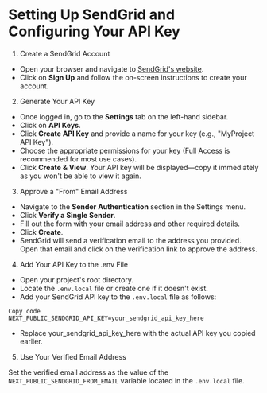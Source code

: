 
# Setting Up SendGrid and Configuring Your API Key

1. Create a SendGrid Account

- Open your browser and navigate to [SendGrid&apos;s website](https://sendgrid.com/).
- Click on **Sign Up** and follow the on-screen instructions to create your account.

2. Generate Your API Key

- Once logged in, go to the **Settings** tab on the left-hand sidebar.
- Click on **API Keys**.
- Click **Create API Key** and provide a name for your key (e.g., "MyProject API Key").
- Choose the appropriate permissions for your key (Full Access is recommended for most use cases).
- Click **Create & View**. Your API key will be displayed—copy it immediately as you won&apos;t be able to view it again.

3. Approve a "From" Email Address

- Navigate to the **Sender Authentication** section in the Settings menu.
- Click **Verify a Single Sender**.
- Fill out the form with your email address and other required details.
- Click **Create**.
- SendGrid will send a verification email to the address you provided. Open that email and click on the verification link to approve the address.

4. Add Your API Key to the .env File

- Open your project&apos;s root directory.
- Locate the `.env.local` file or create one if it doesn&apos;t exist.
- Add your SendGrid API key to the `.env.local` file as follows:

```env
Copy code
NEXT_PUBLIC_SENDGRID_API_KEY=your_sendgrid_api_key_here
```

- Replace your_sendgrid_api_key_here with the actual API key you copied earlier.

5. Use Your Verified Email Address

Set the verified email address as the value of the `NEXT_PUBLIC_SENDGRID_FROM_EMAIL` variable located in the `.env.local` file.
